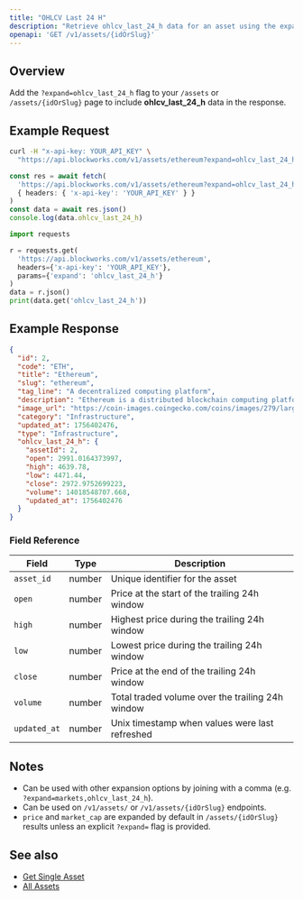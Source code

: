 ```yaml
---
title: "OHLCV Last 24 H"
description: "Retrieve ohlcv_last_24_h data for an asset using the expand parameter"
openapi: 'GET /v1/assets/{idOrSlug}'
---
```


## Overview

Add the `?expand=ohlcv_last_24_h` flag to your `/assets` or `/assets/{idOrSlug}` page to include **ohlcv_last_24_h** data in the response.

## Example Request

<CodeGroup>

```bash cURL
curl -H "x-api-key: YOUR_API_KEY" \
  "https://api.blockworks.com/v1/assets/ethereum?expand=ohlcv_last_24_h"
```

```typescript TypeScript
const res = await fetch(
  'https://api.blockworks.com/v1/assets/ethereum?expand=ohlcv_last_24_h',
  { headers: { 'x-api-key': 'YOUR_API_KEY' } }
)
const data = await res.json()
console.log(data.ohlcv_last_24_h)
```

```python Python
import requests

r = requests.get(
  'https://api.blockworks.com/v1/assets/ethereum',
  headers={'x-api-key': 'YOUR_API_KEY'},
  params={'expand': 'ohlcv_last_24_h'}
)
data = r.json()
print(data.get('ohlcv_last_24_h'))
```

</CodeGroup>

## Example Response

```json
{
  "id": 2,
  "code": "ETH",
  "title": "Ethereum",
  "slug": "ethereum",
  "tag_line": "A decentralized computing platform",
  "description": "Ethereum is a distributed blockchain computing platform for smart contracts and decentralized applications. Its native token is ether (ETH), which primarily serves as a means of payment for transaction fees and as collateral for borrowing specific ERC-20 tokens within the decentralized finance (DeFi) sector.",
  "image_url": "https://coin-images.coingecko.com/coins/images/279/large/ethereum.png?1696501628",
  "category": "Infrastructure",
  "updated_at": 1756402476,
  "type": "Infrastructure",
  "ohlcv_last_24_h": {
    "assetId": 2,
    "open": 2991.0164373997,
    "high": 4639.78,
    "low": 4471.44,
    "close": 2972.9752699223,
    "volume": 14018548707.668,
    "updated_at": 1756402476
  }
}
```

### Field Reference

| Field | Type | Description |
|---|---|---|
| `asset_id` | number | Unique identifier for the asset |
| `open` | number | Price at the start of the trailing 24h window |
| `high` | number | Highest price during the trailing 24h window |
| `low` | number | Lowest price during the trailing 24h window |
| `close` | number | Price at the end of the trailing 24h window |
| `volume` | number | Total traded volume over the trailing 24h window |
| `updated_at` | number | Unix timestamp when values were last refreshed |

## Notes

- Can be used with other expansion options by joining with a comma (e.g. `?expand=markets,ohlcv_last_24_h`).
- Can be used on `/v1/assets/` or `/v1/assets/{idOrSlug}` endpoints.
- `price` and `market_cap` are expanded by default in `/assets/{idOrSlug}` results unless an explicit `?expand=` flag is provided.

## See also

- [Get Single Asset](/api-reference/assets/get-single)
- [All Assets](/api-reference/assets/list)
